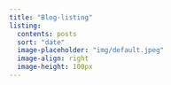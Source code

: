 ```yaml
---
title: "Blog-listing"
listing:
  contents: posts
  sort: "date"
  image-placeholder: "img/default.jpeg"
  image-align: right
  image-height: 100px
---
```

